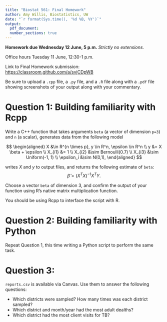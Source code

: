 ```yaml
---
title: "Biostat 561: Final Homework"
author: Amy Willis, Biostatistics, UW
date: "`r format(Sys.time(), '%d %B, %Y')`"
output:
  pdf_document:
  number_sections: true
---
```


**Homework due Wednesday 12 June, 5 p.m.** *Strictly no extensions.*

Office hours Tuesday 11 June, 12:30-1 p.m.

Link to Final Homework submission: [https://classroom.github.com/a/svjCDpWB](https://classroom.github.com/a/svjCDpWB)

Be sure to upload a `.cpp` file, a `.py` file, and a `.R` file along with a `.pdf` file showing screenshots of your output along with your commentary.

# Question 1: Building familiarity with Rcpp

Write a C++ function that takes arguments `beta` (a vector of dimension `p=3`) and `n` (a scalar), generates data from the following model

$$
\begin{aligned}
X &\in R^{n \times p}, y \in R^n, \epsilon \in R^n \\
y &= X \beta + \epsilon \\
X_{i1} &= 1 \\
X_{i2} &\sim Bernoulli(0.7) \\
X_{i3} &\sim Uniform(-1, 1) \\
\epsilon_i &\sim N(0,1),
\end{aligned}
$$

writes $X$ and $y$ to output files, and returns the following estimate of `beta`: $$\hat{\beta} = (X^TX)^{-1}X^TY.$$

Choose a vector `beta` of dimension 3, and confirm the output of your function using R's native matrix multiplication function.

You should be using Rcpp to interface the script with R.

# Question 2: Building familiarity with Python

Repeat Question 1, this time writing a Python script to perform the same task.

# Question 3: 

`reports.csv` is available via Canvas. Use them to answer the following questions:

- Which districts were sampled? How many times was each district sampled?
- Which district and month/year had the most adult dealths?
- Which district had the most client visits for TB?
